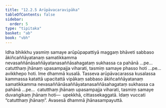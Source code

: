 ```yaml
---
title: "12.2.5 Arūpāvacaravipāka"
tableOfContents: false
sidebar:
  order: 5
type: "tipitaka"
basket: "ab"
book: "vbh"
---
```



<DynamicBreadcrumb />

<Division number="632" book="vbh">

<Paragraph number="1896" book="vbh">
Idha bhikkhu yasmiṃ samaye arūpūpapattiyā maggaṃ bhāveti sabbaso ākiñcaññāyatanaṃ samatikkamma nevasaññānāsaññāyatanasaññāsahagataṃ sukhassa ca pahānā …pe…  catutthaṃ jhānaṃ upasampajja viharati, tasmiṃ samaye phasso hoti …pe…  avikkhepo hoti. Ime dhammā kusalā. Tasseva arūpāvacarassa kusalassa kammassa katattā upacitattā vipākaṃ sabbaso ākiñcaññāyatanaṃ samatikkamma nevasaññānāsaññāyatanasaññāsahagataṃ sukhassa ca pahānā …pe…  catutthaṃ jhānaṃ upasampajja viharati, tasmiṃ samaye duvaṅgikaṃ jhānaṃ hoti—  upekkhā, cittassekaggatā. Idaṃ vuccati “catutthaṃ jhānaṃ”. Avasesā dhammā jhānasampayuttā.
</Paragraph>
</Division>